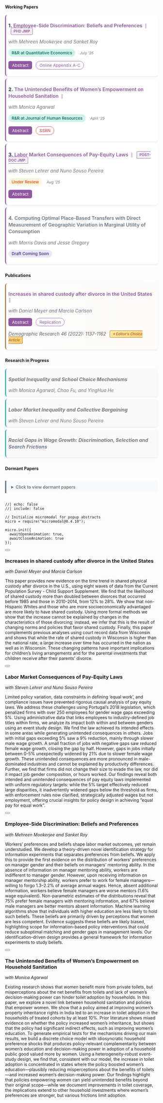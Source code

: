 <!-- ---
title: "Research"
--- -->

<style>
/* Ensure vertical layout */
.papers-list {
  display: block !important;
  width: 100%;
}

.paper-item {
  display: block;
  background: white;
  border-left: 3px solid #9158A2;
  border-radius: 8px;
  padding: 0.5rem;
  margin-bottom: 0.5rem;
  box-shadow: 0 2px 4px rgba(0,0,0,0.08);
  transition: all 0.3s ease;
  width: 100%;
  box-sizing: border-box;
}

.paper-item:hover {
  box-shadow: 0 4px 8px rgba(0,0,0,0.12);
  transform: translateX(3px);
}

.paper-title-line {
  font-size: 1rem;
  font-weight: 600;
  margin-bottom: 0.5rem;
  line-height: 1.4;
}

.paper-title-line a {
  color: #2c3e50;
  text-decoration: none;
}

.paper-title-line a:hover {
  color: #9158A2;
  text-decoration: underline;
}

.paper-meta {
  color: #6c757d;
  font-style: italic;
  margin-bottom: 0.15rem;
  font-size: 0.95rem;
}

.paper-links {
  margin: 0.75rem 0;
}

.btn-abstract {
  display: inline-block;
  padding: 0.35rem 0.75rem;
  background: #9158A2;
  color: white !important;
  border-radius: 6px;
  text-decoration: none !important;
  font-size: 0.85rem;
  margin-right: 0.5rem;
  transition: background 0.2s ease;
}

.btn-abstract:hover {
  background: #7a4691;
  color: white !important;
}

.btn-link {
  display: inline-block;
  padding: 0.3rem 0.7rem;
  background: white;
  border: 1px solid #9158A2;
  color: #9158A2 !important;
  border-radius: 20px;
  text-decoration: none !important;
  font-size: 0.85rem;
  margin-right: 0.5rem;
  transition: all 0.2s ease;
}

.btn-link:hover {
  background: rgba(145, 88, 162, 0.08);
}

.btn-link.ssrn {
  border-color: #dc3545;
  color: #dc3545 !important;
}

.paper-status {
  margin-top: 0.5rem;
}

.badge-status {
  display: inline-block;
  padding: 0.3rem 0.65rem;
  border-radius: 20px;
  font-size: 0.85rem;
  font-weight: 500;
  margin-right: 0.5rem;
}

.badge-rr {
  background: #d1f2eb;
  color: #00695c;
}

.badge-review {
  background: #fff3e0;
  color: #e65100;
}

.badge-coming {
  background: #e8eaf6;
  color: #4527a0;
}

/* .badge-update {
  background: #17a2b8;
  color: white;
  padding: 0.25rem 0.6rem;
  border-radius: 4px;
  font-size: 0.8rem;
} */
.badge-update {
  background: transparent;
  color: #6c757d;
  padding: 0;
  font-size: 0.75rem;
  font-style: italic;
}

.badge-update i {
  font-size: 0.8rem;
  margin-right: 0.2rem;
}
.badge-jmp {
  background: rgba(145, 88, 162, 0.1);
  color: #9158A2;
  border: 1px solid #9158A2;
  padding: 0.2rem 0.5rem;
  border-radius: 4px;
  font-size: 0.75rem;
  font-weight: 600;
  text-transform: uppercase;
  margin-left: 0.5rem;
}

.badge-choice {
  background: linear-gradient(135deg, #ffeaa7, #fdcb6e);
  color: #ad7237;
  border: 1px solid #ad7237;
  padding: 0.2rem 0.5rem;
  border-radius: 4px;
  font-size: 0.75rem;
  font-weight: 600;
  margin-left: 0.5rem;
}

.section-heading {
  margin: 2.5rem 0 1.5rem 0;
  padding: 0.75rem 1rem;
  background: linear-gradient(to right, rgba(145, 88, 162, 0.08), transparent);
  border-left: 4px solid #9158A2;
  border-radius: 0 8px 8px 0;
  font-size: 1.4rem;
  font-weight: 600;
  color: #2c3e50;
}

.section-heading.published {
  background: linear-gradient(to right, rgba(173, 114, 55, 0.08), transparent);
  border-left-color: #ad7237;
}

.section-heading.progress {
  background: linear-gradient(to right, rgba(23, 162, 184, 0.08), transparent);
  border-left-color: #17a2b8;
}

.paper-item.published {
  border-left-color: #ad7237;
  background: linear-gradient(to right, white, #FDFBF7);
}

.paper-item.in-progress {
  border-left-color: #17a2b8;
  opacity: 0.95;
  background: #f9f9f9;
}

.paper-item.in-progress .paper-title-line {
  font-style: italic;
}

.journal-info {
  margin-top: 0.5rem;
  color: #64605f;
  font-size: 0.95rem;
  font-style: italic;
}

.dormant-summary {
  cursor: pointer;
  padding: 0.75rem 1rem;
  background: #f8f9fa;
  border-left: 4px solid #6c757d;
  border-radius: 0 8px 8px 0;
  font-weight: 600;
  color: #6c757d;
  margin-top: 2rem;
  margin-bottom: 1rem;
}

.dormant-summary:hover {
  background: #e9ecef;
}

.paper-item.dormant {
  opacity: 0.7;
  background: #f8f9fa;
  border-left-color: #6c757d;
}

/* Ensure no floating or grid issues */
.papers-list::after {
  content: "";
  display: table;
  clear: both;
}
</style>
<style>
/* Keep all your existing styles, then ADD these modifications */

/* Two-column layout for desktop */
@media (min-width: 992px) {
  .papers-list {
    display: grid !important;
    grid-template-columns: 1fr 1fr;
    gap: 1.5rem;
    width: 100%;
  }
  
  .paper-item {
    margin-bottom: 0; /* Remove bottom margin since gap handles spacing */
  }
}

/* Single column for tablets and mobile */
@media (max-width: 991px) {
  .papers-list {
    display: block !important;
  }
  
  .paper-item {
    margin-bottom: 0.5rem; /* Keep your original spacing */
  }
}

/* Optional: Make section headers span both columns */
@media (min-width: 992px) {
  .section-heading {
    grid-column: 1 / -1; /* Spans all columns */
  }
}

/* Optional: Make the published paper stand out by spanning both columns */
/* Uncomment if you want the published paper to be full width */
/*
@media (min-width: 992px) {
  .paper-item.published {
    grid-column: 1 / -1;
  }
}
*/

/* Optional: Balance the columns better for odd numbers of papers */
@media (min-width: 992px) {
  .paper-item:last-child:nth-child(odd) {
    /* Centers the last item if it's alone in its row */
    /* grid-column: 1 / -1; */
    /* OR keeps it in left column: */
    grid-column: 1;
  }
}

/* Adjust for very wide screens - optional 3 column layout
@media (min-width: 1400px) {
  .papers-list {
    grid-template-columns: repeat(3, 1fr);
    gap: 1.5rem;
  }
} */

/* Ensure navigation and dormant sections remain full width */
.section-nav,
.dormant-summary,
details {
  grid-column: 1 / -1;
}
</style>
<style>
/* Keep all your existing styles, then ADD/MODIFY these */

/* For paper titles that ARE links (clickable) */
.paper-title-line a {
  color: #9158A2;
  /* color: #0066cc;  Classic link blue */
  text-decoration: none;
  border-bottom: 1px solid transparent;
  transition: all 0.2s ease;
  text-decoration-thickness: 2px;
}

.paper-title-line a:hover {
  /* color: #0052a3; */
  color: #7a4691;
  text-decoration: underline;
  /* OR use border instead of underline: */
  /* border-bottom: 1px solid #7a4691; */
}

/* For paper titles that are NOT links (plain text) */
.paper-title-line {
  color: #2c3e50;  /* Dark gray - indicates not clickable */
}

/* Alternative: Make non-linked titles even more distinct */
.paper-title-line:not(:has(a)) {
  color: #6c757d;  /* Lighter gray for non-linked titles */
}

/* Optional: Add a small icon after linked papers */
.paper-title-line a::after {
  content: " 🔗";  /* or use → ↗ 📄 */
  font-size: 0.8em;
  opacity: 0.5;
  margin-left: 0.25rem;
}
</style>



#### <i class="bi bi-bookmark-check"></i> Working Papers {#working-papers}

<div class="papers-list">

<div class="paper-item">
<div class="paper-title-line">
<strong>1.</strong> <a href="papers/Alam_JMP_Oct21.pdf">Employee-Side Discrimination: Beliefs and Preferences</a>
<span class="badge-jmp">PhD JMP</span>
</div>
<div class="paper-meta">with Mehreen Mookerjee and Sanket Roy</div>
<div class="paper-status">
<span class="badge-status badge-rr">R&R at Quantitative Economics</span>
<span class="badge-update" title="Updated July '25"><i class="bi bi-clock-history"></i> July '25</span>
</div>
<div class="paper-links">
<a href="#" data-micromodal-trigger="abs_workerdisc" class="btn-abstract">Abstract</a>
<a href="papers/OA_Alam_JMP_QE.pdf" class="btn-link">Online Appendix A-C</a>
</div>
</div>

<div class="paper-item">
<div class="paper-title-line">
<strong>2.</strong> <a href="papers/Agarwal_Alam_sanitation.pdf">The Unintended Benefits of Women's Empowerment on Household Sanitation</a>
</div>
<div class="paper-meta">with Monica Agarwal</div>
<div class="paper-status">
<span class="badge-status badge-rr">R&R at Journal of Human Resources</span>
<span class="badge-update" title="Updated April '25"><i class="bi bi-clock-history"></i> April '25</span>
</div>
<div class="paper-links">
<a href="#" data-micromodal-trigger="abs_sanitation" class="btn-abstract">Abstract</a>
<a href="https://papers.ssrn.com/sol3/papers.cfm?abstract_id=4992568" class="btn-link ssrn">SSRN</a>
</div>
</div>

<div class="paper-item">
<div class="paper-title-line">
<strong>3.</strong> <a href="papers/Alam_JMP_payequity.pdf">Labor Market Consequences of Pay-Equity Laws</a>
<span class="badge-jmp">Post-doc JMP</span>
</div>
<div class="paper-meta">with Steven Lehrer and Nuno Souso Pereira</div>
<div class="paper-status">
<span class="badge-status badge-review">Under Review</span>
<span class="badge-update" title="Updated Aug '25"><i class="bi bi-clock-history"></i> Aug '25</span>
</div>
<div class="paper-links">
<a href="#" data-micromodal-trigger="abs_payequity" class="btn-abstract">Abstract</a>
</div>
</div>

<div class="paper-item">
<div class="paper-title-line">
<strong>4.</strong> Computing Optimal Place‑Based Transfers with Direct Measurement of Geographic Variation in Marginal Utility of Consumption
</div>
<div class="paper-meta">with Morris Davis and Jesse Gregory</div>
<div class="paper-status">
<span class="badge-status badge-coming">Draft Coming Soon</span>
</div>
</div>

</div>

#### <i class="bi bi-bookmark-check-fill"></i> Publications {#publications}

<div class="papers-list">

<div class="paper-item published">
<div class="paper-title-line">
<a href="https://www.demographic-research.org/volumes/vol46/38/default.htm">Increases in shared custody after divorce in the United States</a>
</div>
<div class="paper-meta">with Daniel Meyer and Marcia Carlson</div>
<div class="paper-links">
<a href="#" data-micromodal-trigger="abs_divorce" class="btn-abstract">Abstract</a>
<a href="https://www.demographic-research.org/volumes/vol46/38/default.htm" class="btn-link">Replication</a>
</div>
<div class="journal-info">
<i class="bi bi-journal-text"></i> Demographic Research 46 (2022): 1137-1162 <span class="badge-choice">⭐ Editor's Choice Article</span>
</div>
</div>

</div>

#### <i class="bi bi-bookmark"></i> Research in Progress {#research-in-progress}

<div class="papers-list">

<div class="paper-item in-progress">
<div class="paper-title-line">
<strong>Spatial Inequality and School Choice Mechanisms</strong>
</div>
<div class="paper-meta">with Monica Agarwal, Chao Fu, and YingHua He</div>
</div>

<div class="paper-item in-progress">
<div class="paper-title-line">
<strong>Labor Market Inequality and Collective Bargaining</strong>
</div>
<div class="paper-meta">with Steven Lehrer and Nuno Souso Pereira</div>
</div>

<div class="paper-item in-progress">
<div class="paper-title-line">
<strong>Racial Gaps in Wage Growth: Discrimination, Selection and Search Frictions</strong>
</div>
<div class="paper-meta"></div>
</div>

</div>

#### Dormant Papers

<details>
<summary class="dormant-summary">
<i class="bi bi-archive"></i> Click to view dormant papers
</summary>

<div class="papers-list" style="margin-top: 1rem;">

<div class="paper-item dormant">
<div class="paper-title-line">
<strong>Identification in Models of Discrimination</strong>
</div>
<div class="paper-meta">
[Subsumed in PhD job market paper "Employee Side Discrimination: Beliefs and Preferences"]
</div>
</div>

</div>
</details>

<!-- ============================================================= -->
<!-- MODAL/POPUP DEFINITIONS SECTION -->
<!-- ============================================================= -->

```ojs
//| echo: false
//| include: false

// Initialize micromodal for popup abstracts
micro = require("micromodal@0.4.10");

micro.init({
  awaitOpenAnimation: true,
  awaitCloseAnimation: true
});
```

<!-- Abstract Modal: Divorce -->
:::::: {#abs_divorce .modal .micromodal-slide aria-hidden="true"}
::::: {.modal__overlay tabindex="-1" data-micromodal-close="true"}
:::: {.modal__container role="dialog" aria-modal="true" aria-labelledby="abs_divorce-title"}

<button class="modal__close" aria-label="Close modal" data-micromodal-close></button>

::: {.modal__header}
### Increases in shared custody after divorce in the United States {#abs_divorce-title}
*with Daniel Meyer and Marcia Carlson*
:::

::: {.modal__content}
This paper provides new evidence on the time trend in shared physical custody after divorce in the U.S., using eight waves of data from the Current Population Survey - Child Support Supplement. We find that the likelihood of shared custody more than doubled between divorces that occurred before 1985 and those in 2010-2014, from 12% to 28%. We show that non-Hispanic Whites and those who are more socioeconomically advantaged are more likely to have shared custody. Using more formal methods we show that the increase cannot be explained by changes in the characteristics of those divorcing; instead, we infer that this is the result of changing norms and policies that favor shared custody. Finally, this paper complements previous analyses using court record data from Wisconsin and shows that while the rate of shared custody in Wisconsin is higher than the national rate, a large increase over time has occurred in the nation as well as in Wisconsin. These changing patterns have important implications for children's living arrangements and for the parental investments that children receive after their parents' divorce.
:::

::::
:::::
::::::

<!-- Abstract Modal: Pay Equity -->
:::::: {#abs_payequity .modal .micromodal-slide aria-hidden="true"}
::::: {.modal__overlay tabindex="0" data-micromodal-close="true"}
:::: {.modal__container role="dialog" aria-modal="true" aria-labelledby="abs_payequity-title"}

<button class="modal__close" aria-label="Close modal" data-micromodal-close></button>

::: {.modal__header}
### Labor Market Consequences of Pay-Equity Laws {#abs_payequity-title}
*with Steven Lehrer and Nuno Souso Pereira*
:::

::: {.modal__content}
Limited policy variation, data constraints in defining 'equal work', and compliance issues have prevented rigorous causal analysis of pay equity laws. We address these challenges using Portugal's 2018 legislation, which penalized firms with over 250 employees for gender wage gaps exceeding 5%. Using administrative data that links employees to industry-defined job titles within firms, we analyze its impact both within and between genders using an event study design. We find the law achieved its intended effects in some areas while generating unintended consequences in others. Jobs with initial gaps exceeding 5% saw a 9% reduction, mainly through slower male wage growth. A small fraction of jobs with negative gaps saw reduced female wage growth, closing the gap by half. However, gaps in jobs initially between 0-5% unexpectedly widened by 21% due to slower female wage growth. These unintended consequences are more pronounced in male-dominated industries and cannot be explained by productivity differences. Further, we find that firms did not change their size to evade the law, nor did it impact job gender composition, or hours worked. Our findings reveal both intended and unintended consequences of pay equity laws implemented with uniform regulatory targets: while the 5% target effectively reduced large disparities, it inadvertently widened gaps below the threshold as firms, with enforcement rules now clarified, strategically adjusted wages but not employment, offering crucial insights for policy design in achieving "equal pay for equal work".
:::

::::
:::::
::::::

<!-- Abstract Modal: Worker Discrimination -->
:::::: {#abs_workerdisc .modal .micromodal-slide aria-hidden="true"}
::::: {.modal__overlay tabindex="0" data-micromodal-close="true"}
:::: {.modal__container role="dialog" aria-modal="true" aria-labelledby="abs_workerdisc-title"}

<button class="modal__close" aria-label="Close modal" data-micromodal-close></button>

::: {.modal__header}
### Employee-Side Discrimination: Beliefs and Preferences {#abs_workerdisc-title}
*with Mehreen Mookerjee and Sanket Roy*
:::

::: {.modal__content}
Workers' preferences and beliefs shape labor market outcomes, yet remain understudied. We develop a theory-driven novel identification strategy for information experiments that separates preferences from beliefs. We apply this to provide the first evidence on the distribution of workers' preferences on manager gender and their beliefs on managers' mentoring ability. In the absence of information on manager mentoring ability, workers are indifferent to manager gender. However, upon receiving information on manager mentorship ability, workers prefer to work for female managers—willing to forgo 1.3–2.2% of average annual wages. Hence, absent additional information, workers believe female managers are worse mentors (1.6% wage equivalent). Non-parametric estimates of the distributions reveal that 75% prefer female managers with mentoring information, and 67% believe male managers are better mentors absent information. Machine learning algorithms show that individuals with higher education are less likely to hold such beliefs. These beliefs are primarily driven by perceptions that women are less competent. Evidence suggests these beliefs are likely biased, highlighting scope for information-based policy interventions that could reduce suboptimal matching and gender gaps in management levels. Our identification-driven design provides a general framework for information experiments to study beliefs.
:::

::::
:::::
::::::

<!-- Abstract Modal: Sanitation -->
:::::: {#abs_sanitation .modal .micromodal-slide aria-hidden="true"}
::::: {.modal__overlay tabindex="0" data-micromodal-close="true"}
:::: {.modal__container role="dialog" aria-modal="true" aria-labelledby="abs_sanitation-title"}

<button class="modal__close" aria-label="Close modal" data-micromodal-close></button>

::: {.modal__header}
### The Unintended Benefits of Women's Empowerment on Household Sanitation {#abs_sanitation-title}
*with Monica Agarwal*
:::

::: {.modal__content}
Existing research shows that women benefit more from private toilets, but misperceptions about the net benefits from toilets and lack of women's decision-making power can hinder toilet adoption by households. In this paper, we explore a novel link between household sanitation and policies that empower women. We show that a policy aimed at improving women's property inheritance rights in India led to an increase in toilet adoption in the households of treated cohorts by at least 10%. Prior literature shows mixed evidence on whether the policy increased women's inheritance, but shows that the policy had significant indirect effects, such as improving women's education. To generate empirical tests for the mechanisms driving our main results, we build a discrete choice model with idiosyncratic household preference shocks that produces policy-relevant complementarity between women's education and decision-making power in adoption of a household public good valued more by women. Using a heterogeneity-robust event-study design, we find that, consistent with our model, the increase in toilet adoption is concentrated in states where the policy boosted women's education—plausibly reducing misperceptions about the benefits of toilets—and increased women's decision-making power. Our findings highlight that policies empowering women can yield unintended benefits beyond their original scope---while we document improvements in toilet coverage, the implications extend to other household investments where women's preferences are stronger, but various frictions limit adoption.
:::

::::
:::::
::::::

<!-- Load Font Awesome for icons -->
<link rel="stylesheet" href="https://cdnjs.cloudflare.com/ajax/libs/font-awesome/5.15.4/css/all.min.css">

